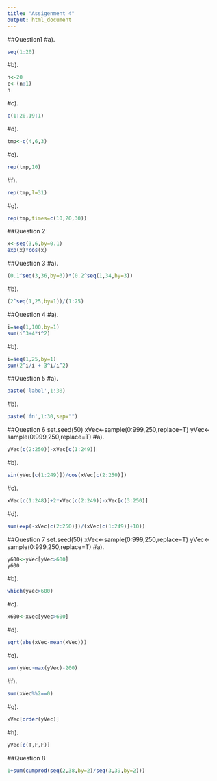 ---
title: "Assigenment 4"
output: html_document
---

##Question1
#a).
```{r}
seq(1:20)
```
#b).
```{r}
n<-20
c<-(n:1)
n
```
#c).
```{r}
c(1:20,19:1)
```
#d).
```{r}
tmp<-c(4,6,3)
```
#e).
```{r}
rep(tmp,10)
```
#f). 
```{r} 
rep(tmp,l=31)
```
#g).
```{r}
rep(tmp,times=c(10,20,30))
```

##Question 2
```{r}
x<-seq(3,6,by=0.1)
exp(x)*cos(x)
```

##Question 3
#a).
```{r}
(0.1^seq(3,36,by=3))*(0.2^seq(1,34,by=3))
```
#b).
```{r}
(2^seq(1,25,by=1))/(1:25)
```

##Question 4
#a).
```{r}
i=seq(1,100,by=1)
sum(i^3+4*i^2)
```
#b).
```{r}
i=seq(1,25,by=1)
sum(2^i/i + 3^i/i^2)
```

##Question 5
#a).
```{r}
paste('label',1:30)
```
#b).
```{r}
paste('fn',1:30,sep="")
```

##Question 6
set.seed(50)
xVec<-sample(0:999,250,replace=T)
yVec<-sample(0:999,250,replace=T)
#a).
```{r}
yVec[c(2:250)]-xVec[c(1:249)]
```
#b).
```{r}
sin(yVec[c(1:249)])/cos(xVec[c(2:250)])
```
#c).
```{r}
xVec[c(1:248)]+2*xVec[c(2:249)]-xVec[c(3:250)]
```
#d).
```{r}
sum(exp(-xVec[c(2:250)])/(xVec[c(1:249)]+10))
```

##Question 7 
set.seed(50)
xVec<-sample(0:999,250,replace=T)
yVec<-sample(0:999,250,replace=T)
#a).
```{r}
y600<-yVec[yVec>600]
y600
```
#b).
```{r}
which(yVec>600)
```
#c).
```{r}
x600<-xVec[yVec>600]
```
#d).
```{r}
sqrt(abs(xVec-mean(xVec)))
```
#e).
```{r}
sum(yVec>max(yVec)-200)
```
#f).
```{r}
sum(xVec%%2==0)
```
#g).
```{r}
xVec[order(yVec)]
```
#h).
```{r}
yVec[c(T,F,F)]
```

##Question 8
```{r}
1+sum(cumprod(seq(2,38,by=2)/seq(3,39,by=2)))
```














